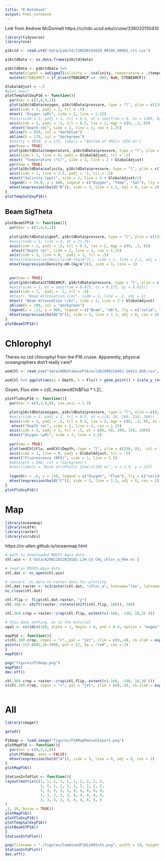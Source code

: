 ```yaml
---
title: "R Notebook"
output: html_notebook
---
```


Link from Andrew McDonnell
https://cchdo.ucsd.edu/cruise/33RO20150410

```r
library(tidyverse)
library(oce)
```

```r
p16ctd <- read.ctd("data/p16ctd/33RO20150410_00100_00001_ct1.csv")
```

```r
p16ctdData <- as.data.frame(p16ctd@data)
```

```r
p16ctdData <- p16ctdData %>%
  mutate(sigmaT = swSigmaT(salinity = .$salinity, temperature = .$temperature, pressure = .$pressure)) %>% 
  mutate(CTDBEAMCP = if_else(CTDBEAMCP == -999, NaN, CTDBEAMCP))
```


```r
GlobalAdjust = -.5
#plot.new()
plotTempSalOxyP16 <- function(){
  par(mar = c(7,4,4,1))
  plot(p16ctdData$oxygen, p16ctdData$pressure, type = "l", ylim = c(1200, 0), col = "slateblue1", lwd = 8, ylab = "", xlab = "", xaxt = "n", yaxt = "n")
  axis(side = 3, padj = 1, tcl = .5)
  mtext( "Oxygen (µM)", side = 3, line = 1.25)
  #axis(side = 2, padj = 1, tcl = 0.5, at = seq(from = 0, to = 1200, by = 200))
  axis(side = 2, padj = .5, tcl = 0.5, las = 2, mgp = c(0, .3, 0))
   mtext("Depth (m)", side = 2, line = 2, cex = 1.25)
  abline(h = 850, col = "darkblue") 
  abline(h = 170, col = "darkgreen")
  #text(y = 1050, x = 175, labels = "Bottom of OMZ\n (850 m)")
  par(new = TRUE)
  plot(p16ctdData$temperature, p16ctdData$pressure, type = "l", ylim = c(1200, 0), xlim = c(0, 30), col = "firebrick4", lwd = 2, ylab = "", xlab = "", axes = FALSE)
  axis(side = 1, line = 0, padj = GlobalAdjust, tcl = .5)
  mtext( "Temperature (°C)", side = 1, line = 2 + GlobalAdjust)
  par(new = TRUE)
  plot(p16ctdData$salinity, p16ctdData$pressure, type = "l", ylim = c(1200, 0), col = "gray20", lty = "dashed", lwd = 3, axes = FALSE, xlab = "", ylab = "")
  axis(side = 1, line = 3.5, padj = -1, tcl = .5)
  mtext("Salinity (ppt)", side = 1, line = 5 + GlobalAdjust/2)
  legend(x = 34.8, y = 800, legend = c("Oxygen", "Temp", "Sal"), lty = c("solid", "solid", "dashed"), col = c("slateblue1", "firebrick4", "gray20"), lwd = c(8, 2, 3))
  mtext(expression(bold("B")), side = 3, line = 1.3, adj = 0, cex = 2)
}
plotTempSalOxyP16()
```



## Beam SigTheta

```r
plotBeamSTP16 <- function(){
  par(mar = c(7,4,4,1))
  
  plot(p16ctdData$sigmaT, p16ctdData$pressure, type = "l", ylim = c(1200, 0), col = "gray40", lty = "dotted", lwd = 5, axes = FALSE, xlab = "", ylab = "")
  #axis(side = 1, line = 2, at = 21:26)
  axis(side = 2, padj = .5, tcl = 0.5, las = 2, mgp = c(0, .3, 0))
   mtext("Depth (m)", side = 2, line = 2, cex = 1.25)
  axis(side = 3, line = 0,  padj = 1, tcl = .5)
  #mtext(expression(Density~σθ~(kg/m^3)), side = 1, line = 2.2, adj = 1)
  mtext(expression(Density~σθ~(kg/m^3)), side = 3, line = 1)
  
  
  par(new = TRUE)
  plot(p16ctdData$CTDBEAMCP, p16ctdData$pressure, type = "l", ylim = c(1200, 0), col = "black", lwd = 3, ylab = "", xlab = "", xaxt = "n", yaxt = "n")
  #axis(side = 1, at = seq(from = 0.075, to = 0.175, by = 0.025))
  axis(side = 1,  padj = -1, tcl = .5)
  #mtext( "Beam Attenuation (/m)", side = 1, line = .1, adj = 1)
  mtext( "Beam Attenuation (/m)", side = 1, line = 2 + GlobalAdjust)
  abline(h = 200, col = "darkgreen")
  legend(x = .11, y = 900, legend = c("Beam", "σθ"), lty = c("solid", "dashed"), col = c( "black", "gray40"), lwd = c(8, 3, 5))
  mtext(expression(bold("D")), side = 3, line = 1.3, adj = 0, cex = 2)
}
plotBeamSTP16()

```


# Chlorophyl

Theres no ctd chlorophyl from the P16 cruise. Apparently, physical oceangraphers don't really care?




```r
wodChl <- read_csv("data/WODatabaseP16/ocldb1609210461.10411.OSD.csv", skip = 18, n_max = 25, col_names = FALSE) %>% select(Depth = X2, Flu = X5)
```

```r
wodChl %>% ggplot(aes(y = Depth, x = Flu)) + geom_point() + scale_y_reverse()
```

Oxyen, Fluo
xlim = c(0, max(wodChl$Flu) * 1.2),
```r

plotFluOxyP16 <- function(){
  par(mar = c(4,3,4,0), cex.axis = 1.3)

  plot(p16ctdData$oxygen, p16ctdData$pressure, type = "l", xlim = c(0, 210), ylim = c(200, 0), col = "slateblue1", lwd = 8, ylab = "", xlab = "", axes = FALSE)
  #axis(side = 2, padj = 1, tcl = 0.5, at = c(0, 50, 100, 150, 200))
  axis(side = 2, padj = .5, tcl = 0.5, las = 2, mgp = c(0, .3, 0), at = c(0, 50, 100, 150, 200))
   mtext("Depth (m)", side = 2, line = 2, cex = 1.25)
  axis(side = 3, padj = 1, tcl = .5, at = c(0, 50, 100, 150, 200))
  mtext("Oxygen (µM)", side = 3, line = 1.5)
  
  par(new = TRUE)
  plot(wodChl$Flu, wodChl$Depth, type = "l", ylim = c(200, 0),  col = "darkgreen", lty = "solid", lwd = 3, axes = FALSE, xlab = "", ylab = "")
  axis(side = 1, line = 0, padj = GlobalAdjust, tcl = .5)
  mtext("Fluorescence (RFU)", side = 1, line = 1.5)
  #abline(h = 200, col = "darkgreen")
  #text(labels = "Base of\nPhotic Zone\n(160 m)", x = 1.9, y = 215)
  
  legend(x = .6, y = 130, legend = c("Oxygen", "Fluo"), lty = c("solid", "solid"), col = c("slateblue1", "darkgreen"), lwd = c(8, 3))
  mtext(expression(bold("C")), side = 3, line = 1.3, adj = 0, cex = 2)
}
plotFluOxyP16()
```

# Map

```r
library(oceanmap)
library(ncdf4)
library(raster)
library(viridis)
```

https://ro-allen.github.io/oceanmap.html

```r
# path to downloaded MODIS-Aqua data
chl.win <- ('data/A20021852020182.L3m_CU_CHL_chlor_a_9km.nc')

# read in MODIS-Aqua data
chl.dat <- nc_open(chl.win)

# convert .nc data to raster data for plotting
chl.dat.raster <- nc2raster(chl.dat, "chlor_a", lonname="lon", latname="lat", date=T)
nc_close(chl.dat)
```

```r
chl.flip <- flip(chl.dat.raster, "y")
chl.360 <- shift(raster::rotate(shift(chl.flip, 180)), 180)
```

```r
chl.360.crop = raster::crop(chl.flip, extent(c(-160, -130, 10,25 ))) 
```

```r
# this does nothing, as in the tutorial
vpal <- viridis(100, alpha = 1, begin = 0, end = 0.4, option = "magma")
```

```r
mapP16 <- function(){
v(chl.360.crop, cbpos = "r", pal = "jet", zlim = c(0,.4), cb.xlab = expression("Chlorophyll-a (mg m"^-3*")"), bwd = 0.01, grid = F, replace.na = F, width = 10, height = 5)
points(-152.0002,16.4998, pch = 21, bg = "red", cex = 2)
}
mapP16()

png("figures/P16map.png")
mapP16()
dev.off()
```
```r
chl.360.crop = raster::crop(chl.flip, extent(c(-160, -100, 10,30 ))) 
v(chl.360.crop, cbpos = "r", pal = "jet", zlim = c(0,.4), cb.xlab = expression("Chlorophyll-a (mg m"^-3*")"), width = 20)
```

```r

```


# All
```r
library(imager)
```

```r
getwd()
```


```r
P16map <- load.image("figures/P16MapManualExport.png")
plotMapP16 <- function(){
  par(mar = c(0,2,2,0))
  plot(P16map, axes = FALSE)
  mtext(expression(bold("A")), side = 3, line = 0, adj = 0, cex = 2)
}
plotMapP16()
```


```r
StationInfoPlot <- function(){
layout(matrix(c(1, 1, 1, 1, 1, 1, 2, 2, 2, 2,
                1, 1, 1, 1, 1, 1, 2, 2, 2, 2,
                3, 3, 3, 3, 3, 4, 4, 4, 4, 4, 
                3, 3, 3, 3, 3, 4, 4, 4, 4, 4, 
                3, 3, 3, 3, 3, 4, 4, 4, 4, 4
)
,5, 10, byrow = TRUE))
plotMapP16()
plotFluOxyP16()
plotTempSalOxyP16()
plotBeamSTP16()
}
StationInfoPlot()
```

```r
png(filename = "./figures/CombinedP16S100Info.png", width = 10, height = 8, units = "in", res = 200)
StationInfoPlot()
dev.off()
```
